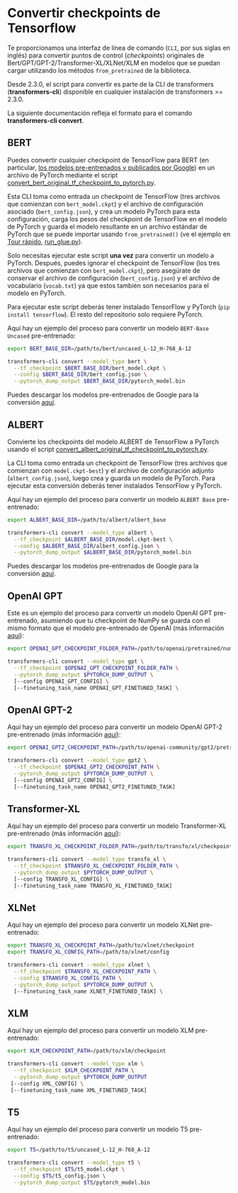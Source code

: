 <!--Copyright 2020 The HuggingFace Team. All rights reserved.

Licensed under the Apache License, Version 2.0 (the "License"); you may not use this file except in compliance with
the License. You may obtain a copy of the License at

http://www.apache.org/licenses/LICENSE-2.0

Unless required by applicable law or agreed to in writing, software distributed under the License is distributed on
an "AS IS" BASIS, WITHOUT WARRANTIES OR CONDITIONS OF ANY KIND, either express or implied. See the License for the
specific language governing permissions and limitations under the License.
-->

# Convertir checkpoints de Tensorflow

Te proporcionamos una interfaz de línea de comando (`CLI`, por sus siglas en inglés) para convertir puntos de control (_checkpoints_) originales de Bert/GPT/GPT-2/Transformer-XL/XLNet/XLM en modelos que se puedan cargar utilizando los métodos `from_pretrained` de la biblioteca.

<Tip>

Desde 2.3.0, el script para convertir es parte de la CLI de transformers (**transformers-cli**) disponible en cualquier instalación de transformers >= 2.3.0.

La siguiente documentación refleja el formato para el comando **transformers-cli convert**.

</Tip>

## BERT

Puedes convertir cualquier checkpoint de TensorFlow para BERT (en particular, [los modelos pre-entrenados y publicados por Google](https://github.com/google-research/bert#pre-trained-models)) en un archivo de PyTorch mediante el script [convert_bert_original_tf_checkpoint_to_pytorch.py](https://github.com/huggingface/transformers/tree/main/src/transformers/models/bert/convert_bert_original_tf_checkpoint_to_pytorch.py).

Esta CLI toma como entrada un checkpoint de TensorFlow (tres archivos que comienzan con `bert_model.ckpt`) y el archivo de configuración asociado (`bert_config.json`), y crea un modelo PyTorch para esta configuración, carga los pesos del checkpoint de TensorFlow en el modelo de PyTorch y guarda el modelo resultante en un archivo estándar de PyTorch que se puede importar usando `from_pretrained()` (ve el ejemplo en [Tour rápido](quicktour), [run_glue.py](https://github.com/huggingface/transformers/tree/main/examples/pytorch/text-classification/run_glue.py)).

Solo necesitas ejecutar este script **una vez** para convertir un modelo a PyTorch. Después, puedes ignorar el checkpoint de TensorFlow (los tres archivos que comienzan con `bert_model.ckpt`), pero asegúrate de conservar el archivo de configuración (`bert_config.json`) y el archivo de vocabulario (`vocab.txt`) ya que estos también son necesarios para el modelo en PyTorch.

Para ejecutar este script deberás tener instalado TensorFlow y PyTorch (`pip install tensorflow`). El resto del repositorio solo requiere PyTorch.

Aquí hay un ejemplo del proceso para convertir un modelo `BERT-Base Uncased` pre-entrenado:

```bash
export BERT_BASE_DIR=/path/to/bert/uncased_L-12_H-768_A-12

transformers-cli convert --model_type bert \
  --tf_checkpoint $BERT_BASE_DIR/bert_model.ckpt \
  --config $BERT_BASE_DIR/bert_config.json \
  --pytorch_dump_output $BERT_BASE_DIR/pytorch_model.bin
```

Puedes descargar los modelos pre-entrenados de Google para la conversión [aquí](https://github.com/google-research/bert#pre-trained-models).

## ALBERT

Convierte los checkpoints del modelo ALBERT de TensorFlow a PyTorch usando el script [convert_albert_original_tf_checkpoint_to_pytorch.py](https://github.com/huggingface/transformers/tree/main/src/transformers/models/albert/convert_albert_original_tf_checkpoint_to_pytorch.py).

La CLI toma como entrada un checkpoint de TensorFlow (tres archivos que comienzan con `model.ckpt-best`) y el archivo de configuración adjunto (`albert_config.json`), luego crea y guarda un modelo de PyTorch. Para ejecutar esta conversión deberás tener instalados TensorFlow y PyTorch.

Aquí hay un ejemplo del proceso para convertir un modelo `ALBERT Base` pre-entrenado:

```bash
export ALBERT_BASE_DIR=/path/to/albert/albert_base

transformers-cli convert --model_type albert \
  --tf_checkpoint $ALBERT_BASE_DIR/model.ckpt-best \
  --config $ALBERT_BASE_DIR/albert_config.json \
  --pytorch_dump_output $ALBERT_BASE_DIR/pytorch_model.bin
```

Puedes descargar los modelos pre-entrenados de Google para la conversión [aquí](https://github.com/google-research/albert#pre-trained-models).

## OpenAI GPT

Este es un ejemplo del proceso para convertir un modelo OpenAI GPT pre-entrenado, asumiendo que tu checkpoint de NumPy se guarda con el mismo formato que el modelo pre-entrenado de OpenAI (más información [aquí](https://github.com/openai/finetune-transformer-lm)):

```bash
export OPENAI_GPT_CHECKPOINT_FOLDER_PATH=/path/to/openai/pretrained/numpy/weights

transformers-cli convert --model_type gpt \
  --tf_checkpoint $OPENAI_GPT_CHECKPOINT_FOLDER_PATH \
  --pytorch_dump_output $PYTORCH_DUMP_OUTPUT \
  [--config OPENAI_GPT_CONFIG] \
  [--finetuning_task_name OPENAI_GPT_FINETUNED_TASK] \
```

## OpenAI GPT-2

Aquí hay un ejemplo del proceso para convertir un modelo OpenAI GPT-2 pre-entrenado (más información [aquí](https://github.com/openai/gpt-2)):

```bash
export OPENAI_GPT2_CHECKPOINT_PATH=/path/to/openai-community/gpt2/pretrained/weights

transformers-cli convert --model_type gpt2 \
  --tf_checkpoint $OPENAI_GPT2_CHECKPOINT_PATH \
  --pytorch_dump_output $PYTORCH_DUMP_OUTPUT \
  [--config OPENAI_GPT2_CONFIG] \
  [--finetuning_task_name OPENAI_GPT2_FINETUNED_TASK]
```

## Transformer-XL

Aquí hay un ejemplo del proceso para convertir un modelo Transformer-XL pre-entrenado (más información [aquí](https://github.com/kimiyoung/transformer-xl/tree/master/tf#obtain-and-evaluate-pretrained-sota-models)):

```bash
export TRANSFO_XL_CHECKPOINT_FOLDER_PATH=/path/to/transfo/xl/checkpoint

transformers-cli convert --model_type transfo_xl \
  --tf_checkpoint $TRANSFO_XL_CHECKPOINT_FOLDER_PATH \
  --pytorch_dump_output $PYTORCH_DUMP_OUTPUT \
  [--config TRANSFO_XL_CONFIG] \
  [--finetuning_task_name TRANSFO_XL_FINETUNED_TASK]
```

## XLNet

Aquí hay un ejemplo del proceso para convertir un modelo XLNet pre-entrenado:

```bash
export TRANSFO_XL_CHECKPOINT_PATH=/path/to/xlnet/checkpoint
export TRANSFO_XL_CONFIG_PATH=/path/to/xlnet/config

transformers-cli convert --model_type xlnet \
  --tf_checkpoint $TRANSFO_XL_CHECKPOINT_PATH \
  --config $TRANSFO_XL_CONFIG_PATH \
  --pytorch_dump_output $PYTORCH_DUMP_OUTPUT \
  [--finetuning_task_name XLNET_FINETUNED_TASK] \
```

## XLM

Aquí hay un ejemplo del proceso para convertir un modelo XLM pre-entrenado:

```bash
export XLM_CHECKPOINT_PATH=/path/to/xlm/checkpoint

transformers-cli convert --model_type xlm \
  --tf_checkpoint $XLM_CHECKPOINT_PATH \
  --pytorch_dump_output $PYTORCH_DUMP_OUTPUT
 [--config XML_CONFIG] \
 [--finetuning_task_name XML_FINETUNED_TASK]
```

## T5

Aquí hay un ejemplo del proceso para convertir un modelo T5 pre-entrenado:

```bash
export T5=/path/to/t5/uncased_L-12_H-768_A-12

transformers-cli convert --model_type t5 \
  --tf_checkpoint $T5/t5_model.ckpt \
  --config $T5/t5_config.json \
  --pytorch_dump_output $T5/pytorch_model.bin
```
